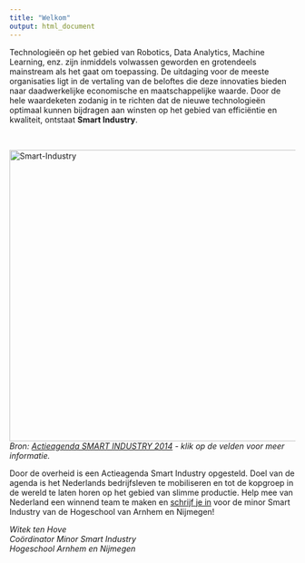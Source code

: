 ```yaml
---
title: "Welkom"
output: html_document
---
```


Technologieën op het gebied van Robotics, Data Analytics, Machine Learning, enz. zijn inmiddels volwassen geworden en grotendeels mainstream als het gaat om toepassing. De uitdaging voor de meeste organisaties ligt in de vertaling van de beloftes die deze innovaties bieden naar daadwerkelijke economische en maatschappelijke waarde. Door de hele waardeketen zodanig in te richten dat de nieuwe technologieën optimaal kunnen bijdragen aan winsten op het gebied van efficiëntie en kwaliteit, ontstaat **Smart Industry**.

<br>

<img src="images/smart-ind.jpg" width="600" height="514" alt="Smart-Industry" usemap="#smartind">
<map name="smartind">
    <area alt="" title="Klik hier voor Automation" href="https://youtu.be/NTTNYEcQPpQ" target="_blank" shape="poly" coords="87,142,163,63,229,35,286,26,286,142,230,159,188,202" />
    <area alt="Improving quality" title="Klik hier voor Improving quality" href="https://youtu.be/Hk__pjSe3a8" target="_blank" shape="poly" coords="85,375,54,282,59,215,84,144,185,205,173,258,187,317" />
    <area alt="" title="Klik hier voor Flexibilisation" href="https://youtu.be/JTl8w6yAjds" target="_blank" shape="poly" coords="86,377,141,444,195,477,285,494,285,376,229,359,189,319" />
    <area alt="" title="Klik hier voor Value chain" href="https://youtu.be/M5gys0RcH-s" target="_blank" shape="poly" coords="289,495,369,483,434,445,491,378,390,320,347,359,287,377" />
    <area alt="" title="Klik hier voor Customer intimacy" href="https://youtu.be/0aU3VG3BfGM" target="_blank" shape="poly" coords="492,374,521,299,518,211,492,144,391,202,406,255,389,318" />
    <area alt="" title="Klik hier voor High value information" href="https://youtu.be/hVimVzgtD6w" target="_blank" shape="poly" coords="490,139,437,78,373,42,288,27,289,142,348,160,389,199" />
    <area alt="" title="Klik hier voor Manufacturing technologies" href="https://youtu.be/pZNTzkAR1Ho" target="_blank" shape="poly" coords="176,257,236,260,251,225,283,208,315,213,345,163,288,147,233,163,190,205" />
    <area alt="" title="Klik hier voor Digitization" href="https://youtu.be/eve8DkkVdhI" target="_blank" shape="poly" coords="237,262,248,292,277,309,315,305,345,355,287,373,231,356,194,316,178,265" />
    <area alt="" title="Klik hier voor Network centric" href="https://youtu.be/BWgZXhm3WYM" target="_blank" shape="poly" coords="318,214,337,240,335,278,317,303,347,353,385,319,402,256,386,203,348,168" />
    <area alt="" title="Klik hier voor Smart Industry" href="https://youtu.be/tocP6u3X8Ng" target="_blank" shape="circle" coords="290,257,45" />
</map>
<br>
*Bron: [Actieagenda SMART INDUSTRY 2014](http://ec2-52-30-100-113.eu-west-1.compute.amazonaws.com/pluginfile.php/310/mod_resource/content/1/smart-industry-actieagenda-lr.pdf) - klik op de velden voor meer informatie.*
<br>

Door de overheid is een Actieagenda Smart Industry opgesteld. Doel van de agenda is het Nederlands bedrijfsleven te mobiliseren en tot de kopgroep in de wereld te laten horen op het gebied van slimme productie. Help mee van Nederland een winnend team te maken en [schrijf je in](https://www.kiesopmaat.nl/modules/han/FEM/138101/) voor de minor Smart Industry van de Hogeschool van Arnhem en Nijmegen!

*Witek ten Hove*<br>
*Coördinator Minor Smart Industry*<br>
*Hogeschool Arnhem en Nijmegen*